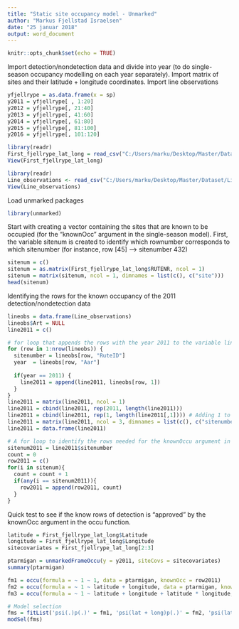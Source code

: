 ```yaml
---
title: "Static site occupancy model - Unmarked"
author: "Markus Fjellstad Israelsen"
date: "25 januar 2018"
output: word_document
---
```


```r
knitr::opts_chunk$set(echo = TRUE)
```


Import detection/nondetection data and divide into year (to do single-season occupancy modelling on each year separately).
Import matrix of sites and their latitude + longitude coordinates.
Import line observations

```r
yfjellrype = as.data.frame(x = sp)
y2011 = yfjellrype[ , 1:20]
y2012 = yfjellrype[, 21:40]
y2013 = yfjellrype[, 41:60]
y2014 = yfjellrype[, 61:80]
y2015 = yfjellrype[, 81:100]
y2016 = yfjellrype[, 101:120]

library(readr)
First_fjellrype_lat_long = read_csv("C:/Users/marku/Desktop/Master/Dataset/First fjellrype lat long.csv")
View(First_fjellrype_lat_long)

library(readr)
Line_observations <- read_csv("C:/Users/marku/Desktop/Master/Dataset/Line observations.csv")
View(Line_observations)

```


Load unmarked packages

```r
library(unmarked)

```


Start with creating a vector containing the sites that are known to be occupied (for the "knownOcc" argument in the single-season model). First, the variable sitenum is created to identify which rownumber corresponds to which sitenumber (for instance, row [45] --> sitenumber 432)
```r
sitenum = c()
sitenum = as.matrix(First_fjellrype_lat_long$RUTENR, ncol = 1)
sitenum = matrix(sitenum, ncol = 1, dimnames = list(c(), c("site")))
head(sitenum)

```

Identifying the rows for the known occupancy of the 2011 detection/nondetection data
```r
lineobs = data.frame(Line_observations)
lineobs$Art = NULL
line2011 = c()

# for loop that appends the rows with the year 2011 to the variable line2011
for (row in 1:nrow(lineobs)) {
  sitenumber = lineobs[row, "RuteID"]
  year  = lineobs[row, "Aar"]
  
  if(year == 2011) {
    line2011 = append(line2011, lineobs[row, 1])
  }
}
line2011 = matrix(line2011, ncol = 1)
line2011 = cbind(line2011, rep(2011, length(line2011)))
line2011 = cbind(line2011, rep(1, length(line2011[,1]))) # Adding 1 to all the entries of line 2011
line2011 = matrix(line2011, ncol = 3, dimnames = list(c(), c("sitenumber", "year", "number")))
line2011 = data.frame(line2011)

# A for loop to identify the rows needed for the knownOccu argument in the Occu function of unmarked
sitenum2011 = line2011$sitenumber
count = 0
row2011 = c()
for(i in sitenum){
  count = count + 1
  if(any(i == sitenum2011)){
    row2011 = append(row2011, count)
  }
}

```


Quick test to see if the know rows of detection is "approved" by the knownOcc argument in the occu function. 
```r
latitude = First_fjellrype_lat_long$Latitude
longitude = First_fjellrype_lat_long$Longitude
sitecovariates = First_fjellrype_lat_long[2:3]

ptarmigan = unmarkedFrameOccu(y = y2011, siteCovs = sitecovariates)
summary(ptarmigan)

fm1 = occu(formula = ~ 1 ~ 1, data = ptarmigan, knownOcc = row2011)
fm2 = occu(formula = ~ 1 ~ latitude + longitude, data = ptarmigan, knownOcc = row2011)
fm3 = occu(formula = ~ 1 ~ latitude + longitude + latitude * longitude, data = ptarmigan, knownOcc = row2011)

# Model selection
fms = fitList('psi(.)p(.)' = fm1, 'psi(lat + long)p(.)' = fm2, 'psi(lat + long + lat*long)' = fm3)
modSel(fms)
```























